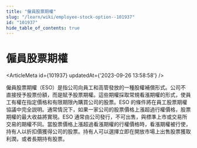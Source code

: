 ```yaml
---
title: "僱員股票期權"
slug: "/learn/wiki/employee-stock-option--101937"
id: "101937"
hide_table_of_contents: true
---
```



# 僱員股票期權

<ArticleMeta id={101937} updatedAt={'2023-09-26 13:58:58'} />
<div className='border-solid border-b border-t-0 my-4 border-[var(--ifm-color-gray-300)]' />

僱員股票期權（ESO）是指公司向員工和高管發放的一種股權補償形式。公司不直接授予股票份額，而是賦予股票期權。這些期權採取常規看漲期權的形式，使員工有權在指定價格和有限期限內購買公司的股票。ESO 的條件將在員工股票期權協議中完全説明。通常情況下，如果一家公司的股票價格上漲超過行權價格，股票期權的最大收益將實現。ESO 通常由公司發行，不可出售，與標準上市或交易所交易的期權不同。當股票價格上漲超過看漲期權的行權價格時，看漲期權被行使，持有人以折扣價獲得公司的股票。持有人可以選擇立即在開放市場上出售股票獲取利潤，或者長期持有股票。

